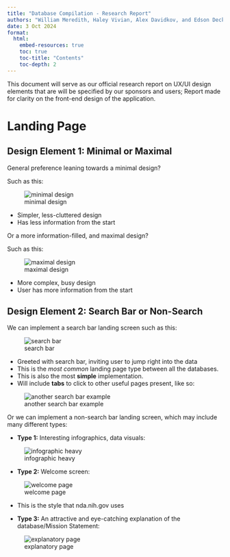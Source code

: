 ```yaml
---
title: "Database Compilation - Research Report"
authors: "William Meredith, Haley Vivian, Alex Davidkov, and Edson Decker"
date: 3 Oct 2024
format: 
  html:
    embed-resources: true
    toc: true
    toc-title: "Contents" 
    toc-depth: 2  
---
```


This document will serve as our official research report on UX/UI design elements that are will be specified by our sponsors and users; Report made for clarity on the front-end design of the application. 

# Landing Page

## Design Element 1: Minimal or Maximal

General preference leaning towards a minimal design?

Such as this:

![minimal design](images/minimal.png)

* Simpler, less-cluttered design
* Has less information from the start

Or a more information-filled, and maximal design?

Such as this:

![maximal design](images/maximalist.png)

* More complex, busy design
* User has more information from the start

## Design Element 2: Search Bar or Non-Search

We can implement a search bar landing screen such as this:

![search bar](images/search_bar.png)

* Greeted with search bar, inviting user to jump right into the data
* This is the _most common_ landing page type between all the databases. 
* This is also the most **simple** implementation.
* Will include **tabs** to click to other useful pages present, like so:

![another search bar example](images/simple_search.png)

Or we can implement a non-search bar landing screen, which may include many different types:

* **Type 1:** Interesting infographics, data visuals:

![infographic heavy](images/infographics.png)

* **Type 2:** Welcome screen:

![welcome page](images/welcome.png)

* This is the style that nda.nih.gov uses

* **Type 3:** An attractive and eye-catching explanation of the database/Mission Statement:

![explanatory page](images/explanation.png)



